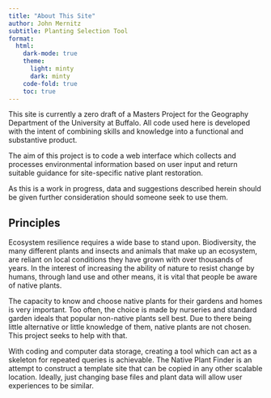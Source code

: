 ```yaml
---
title: "About This Site"
author: John Mernitz
subtitle: Planting Selection Tool
format:
  html:
    dark-mode: true
    theme: 
      light: minty
      dark: minty
    code-fold: true
    toc: true
---
```


This site is currently a zero draft of a Masters Project for the Geography Department of the University at Buffalo. All code used here is developed with the intent of combining skills and knowledge into a functional and substantive product.

The aim of this project is to code a web interface which collects and processes environmental information based on user input and return suitable guidance for site-specific native plant restoration.

As this is a work in progress, data and suggestions described herein should be given further consideration should someone seek to use them.

## Principles
  
Ecosystem resilience requires a wide base to stand upon. Biodiversity, the many different plants and insects and animals that make up an ecosystem, are reliant on local conditions they have grown with over thousands of years. In the interest of increasing the ability of nature to resist change by humans, through land use and other means, it is vital that people be aware of native plants.

The capacity to know and choose native plants for their gardens and homes is very important. Too often, the choice is made by nurseries and standard garden ideals that popular non-native plants sell best. Due to there being little alternative or little knowledge of them, native plants are not chosen. This project seeks to help with that.

With coding and computer data storage, creating a tool which can act as a skeleton for repeated queries is achievable. The Native Plant Finder is an attempt to construct a template site that can be copied in any other scalable location. Ideally, just changing base files and plant data will allow user experiences to be similar.




